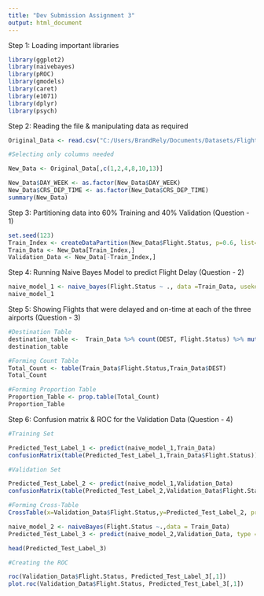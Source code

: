```yaml
---
title: "Dev Submission Assignment 3"
output: html_document
---
```


Step 1: Loading important libraries

```r

library(ggplot2)
library(naivebayes)
library(pROC)
library(gmodels)
library(caret)
library(e1071)
library(dplyr)
library(psych)
```

Step 2: Reading the file & manipulating data as required

```r
Original_Data <- read.csv("C:/Users/BrandRely/Documents/Datasets/FlightDelays.csv")

#Selecting only columns needed

New_Data <- Original_Data[,c(1,2,4,8,10,13)]

New_Data$DAY_WEEK <- as.factor(New_Data$DAY_WEEK)
New_Data$CRS_DEP_TIME <- as.factor(New_Data$CRS_DEP_TIME)
summary(New_Data)
```

Step 3: Partitioning data into 60% Training and 40% Validation (Question - 1)

```r
set.seed(123)
Train_Index <- createDataPartition(New_Data$Flight.Status, p=0.6, list=FALSE)
Train_Data <- New_Data[Train_Index,]
Validation_Data <- New_Data[-Train_Index,]
```


Step 4: Running Naive Bayes Model to predict Flight Delay (Question - 2)

```r
naive_model_1 <- naive_bayes(Flight.Status ~ ., data =Train_Data, usekernel = T)
naive_model_1
```

Step 5: Showing Flights that were delayed and on-time at each of the three airports (Question - 3)

```r
#Destination Table
destination_table <-  Train_Data %>% count(DEST, Flight.Status) %>% mutate(proportion_table = prop.table(n))
destination_table

#Forming Count Table
Total_Count <- table(Train_Data$Flight.Status,Train_Data$DEST)
Total_Count

#Forming Proportion Table
Proportion_Table <- prop.table(Total_Count)
Proportion_Table
```

Step 6: Confusion matrix & ROC for the Validation Data (Question - 4)

```r
#Training Set

Predicted_Test_Label_1 <- predict(naive_model_1,Train_Data)
confusionMatrix(table(Predicted_Test_Label_1,Train_Data$Flight.Status))

#Validation Set

Predicted_Test_Label_2 <- predict(naive_model_1,Validation_Data)
confusionMatrix(table(Predicted_Test_Label_2,Validation_Data$Flight.Status))

#Forming Cross-Table
CrossTable(x=Validation_Data$Flight.Status,y=Predicted_Test_Label_2, prop.chisq = FALSE) 

naive_model_2 <- naiveBayes(Flight.Status ~.,data = Train_Data)
Predicted_Test_Label_3 <- predict(naive_model_2,Validation_Data, type = "raw")

head(Predicted_Test_Label_3)

#Creating the ROC

roc(Validation_Data$Flight.Status, Predicted_Test_Label_3[,1])
plot.roc(Validation_Data$Flight.Status, Predicted_Test_Label_3[,1])
```
